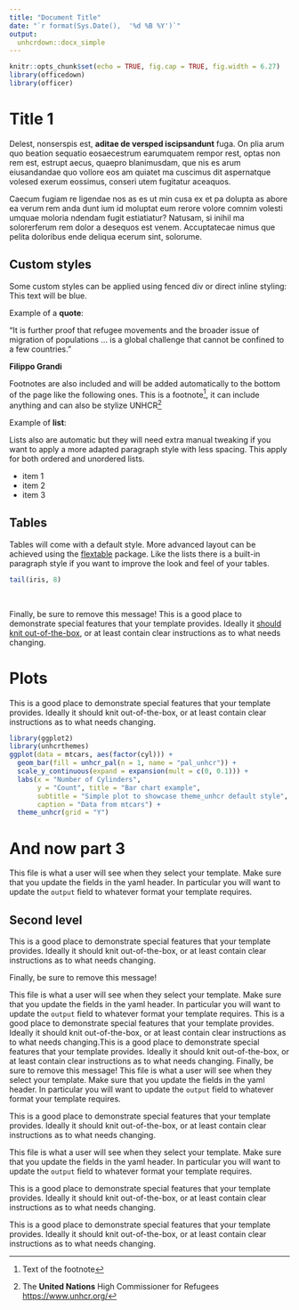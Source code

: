 ```yaml
---
title: "Document Title"
date: "`r format(Sys.Date(),  '%d %B %Y')`"
output:
  unhcrdown::docx_simple
---
```


```r
knitr::opts_chunk$set(echo = TRUE, fig.cap = TRUE, fig.width = 6.27)
library(officedown)
library(officer)
```

# Title 1

Delest, nonserspis est, **aditae de versped iscipsandunt** fuga. On plia arum quo beation sequatio eosaecestrum earumquatem rempor rest, optas non rem est, estrupt aecus, quaepro blanimusdam, que nis es arum eiusandandae quo vollore eos am quiatet ma cuscimus dit aspernatque volesed exerum eossimus, conseri utem fugitatur aceaquos.

Caecum fugiam re ligendae nos as es ut min cusa ex et pa dolupta as abore ea verum rem anda dunt ium id moluptat eum rerore volore comnim volesti umquae moloria ndendam fugit estiatiatur? Natusam, si inihil ma solorerferum rem dolor a desequos est venem. Accuptatecae nimus que pelita doloribus ende deliqua ecerum sint, solorume.

## Custom styles

Some custom styles can be applied using fenced div or direct inline styling: [This text will be blue]{custom-style="Blue"}.

Example of a **quote**:

::: {custom-style="Quote"}

"It is further proof that refugee movements and the broader issue of migration of populations ... is a global challenge that cannot be confined to a few countries."

:::

**Filippo Grandi**

Footnotes are also included and will be added automatically to the bottom of the page like the following ones. This is a footnote^[Text of the footnote], it can include anything and can also be stylize UNHCR^[The **United Nations** High Commissioner for Refugees <https://www.unhcr.org/>]

Example of **list**:

Lists also are automatic but they will need extra manual tweaking if you want to apply a more adapted paragraph style with less spacing. This apply for both ordered and unordered lists.

* item 1
* item 2
* item 3

## Tables

Tables will come with a default style. More advanced layout can be achieved using the [flextable](https://ardata-fr.github.io/flextable-book/index.html) package. Like the lists there is a built-in paragraph style if you want to improve the look and feel of your tables.

```r
tail(iris, 8)
```

<br>

Finally, be sure to remove this message! This is a good place to demonstrate special features that your template provides. Ideally it [should knit out-of-the-box](https://www.unhcr.org/), or at least contain clear instructions as to what needs changing.

\newpage

# Plots

This is a good place to demonstrate special features that your template provides. Ideally it should knit out-of-the-box, or at least contain clear instructions as to what needs changing.

```r
library(ggplot2)
library(unhcrthemes)
ggplot(data = mtcars, aes(factor(cyl))) +
  geom_bar(fill = unhcr_pal(n = 1, name = "pal_unhcr")) +
  scale_y_continuous(expand = expansion(mult = c(0, 0.1))) +
  labs(x = "Number of Cylinders",
       y = "Count", title = "Bar chart example",
       subtitle = "Simple plot to showcase theme_unhcr default style",
       caption = "Data from mtcars") +
  theme_unhcr(grid = "Y")
```

# And now part 3 {-}

This file is what a user will see when they select your template. Make sure that you update the fields in the yaml header. In particular you will want to update the `output` field to whatever format your template requires.

## Second level {-}


This is a good place to demonstrate special features that your template provides. Ideally it should knit out-of-the-box, or at least contain clear instructions as to what needs changing.

Finally, be sure to remove this message!


This file is what a user will see when they select your template. Make sure that you update the fields in the yaml header. In particular you will want to update the `output` field to whatever format your template requires.
This is a good place to demonstrate special features that your template provides. Ideally it should knit out-of-the-box, or at least contain clear instructions as to what needs changing.This is a good place to demonstrate special features that your template provides. Ideally it should knit out-of-the-box, or at least contain clear instructions as to what needs changing.
Finally, be sure to remove this message!
This file is what a user will see when they select your template. Make sure that you update the fields in the yaml header. In particular you will want to update the `output` field to whatever format your template requires.

This is a good place to demonstrate special features that your template provides. Ideally it should knit out-of-the-box, or at least contain clear instructions as to what needs changing.

This file is what a user will see when they select your template. Make sure that you update the fields in the yaml header. In particular you will want to update the `output` field to whatever format your template requires.

This is a good place to demonstrate special features that your template provides. Ideally it should knit out-of-the-box, or at least contain clear instructions as to what needs changing.

This is a good place to demonstrate special features that your template provides. Ideally it should knit out-of-the-box, or at least contain clear instructions as to what needs changing.
